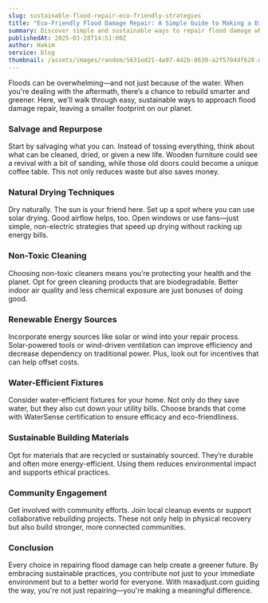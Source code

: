 ```yaml
---
slug: sustainable-flood-repair-eco-friendly-strategies
title: "Eco-Friendly Flood Damage Repair: A Simple Guide to Making a Difference"
summary: Discover simple and sustainable ways to repair flood damage while reducing environmental impact and fostering community resilience.
publishedAt: 2025-03-28T14:51:00Z
author: Hakim
service: blog
thumbnail: /assets/images/random/5631ed21-4a97-442b-8630-a2f5704df628.webp
---
```


Floods can be overwhelming—and not just because of the water. When you're dealing with the aftermath, there’s a chance to rebuild smarter and greener. Here, we'll walk through easy, sustainable ways to approach flood damage repair, leaving a smaller footprint on our planet.

### Salvage and Repurpose

Start by salvaging what you can. Instead of tossing everything, think about what can be cleaned, dried, or given a new life. Wooden furniture could see a revival with a bit of sanding, while those old doors could become a unique coffee table. This not only reduces waste but also saves money.

### Natural Drying Techniques

Dry naturally. The sun is your friend here. Set up a spot where you can use solar drying. Good airflow helps, too. Open windows or use fans—just simple, non-electric strategies that speed up drying without racking up energy bills.

<PromotionalCallout />

### Non-Toxic Cleaning

Choosing non-toxic cleaners means you’re protecting your health and the planet. Opt for green cleaning products that are biodegradable. Better indoor air quality and less chemical exposure are just bonuses of doing good.

### Renewable Energy Sources

Incorporate energy sources like solar or wind into your repair process. Solar-powered tools or wind-driven ventilation can improve efficiency and decrease dependency on traditional power. Plus, look out for incentives that can help offset costs.

### Water-Efficient Fixtures

Consider water-efficient fixtures for your home. Not only do they save water, but they also cut down your utility bills. Choose brands that come with WaterSense certification to ensure efficacy and eco-friendliness.

### Sustainable Building Materials

Opt for materials that are recycled or sustainably sourced. They’re durable and often more energy-efficient. Using them reduces environmental impact and supports ethical practices.

### Community Engagement

Get involved with community efforts. Join local cleanup events or support collaborative rebuilding projects. These not only help in physical recovery but also build stronger, more connected communities.

### Conclusion

Every choice in repairing flood damage can help create a greener future. By embracing sustainable practices, you contribute not just to your immediate environment but to a better world for everyone. With maxadjust.com guiding the way, you're not just repairing—you're making a meaningful difference.
